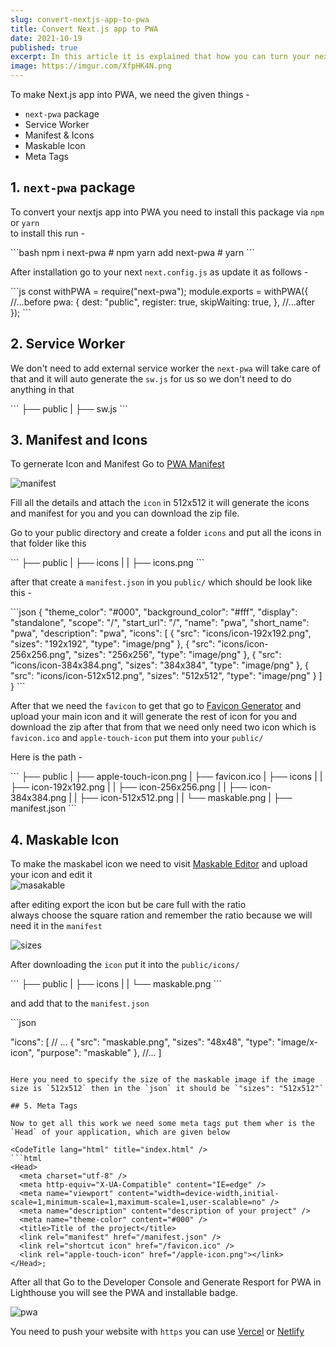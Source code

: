 ```yaml
---
slug: convert-nextjs-app-to-pwa
title: Convert Next.js app to PWA
date: 2021-10-19
published: true
excerpt: In this article it is explained that how you can turn your next.js web app to Progressive Web App.
image: https://imgur.com/XfpHK4N.png
---
```


To make Next.js app into PWA, we need the given things -

- `next-pwa` package
- Service Worker
- Manifest & Icons
- Maskable Icon
- Meta Tags

## 1\. `next-pwa` package

To convert your nextjs app into PWA you need to install this package via `npm` or `yarn`  
to install this run -

<CodeTitle lang="bash" title="bash" />
```bash 
npm i next-pwa # npm 
yarn add next-pwa # yarn
```

After installation go to your next `next.config.js` as update it as follows -

<CodeTitle lang="js" title="next.config.js" />
```js
const withPWA = require("next-pwa");
module.exports = withPWA({
  //...before
  pwa: {
    dest: "public",
    register: true,
    skipWaiting: true,
  },
  //...after
});
```

## 2\. Service Worker

We don't need to add external service worker the `next-pwa` will take care of that and it will auto generate the `sw.js` for us so we don't need to do anything in that

<CodeTitle title="directory" />
``` 
├── public
|  ├── sw.js
```

## 3\. Manifest and Icons

To gernerate Icon and Manifest Go to [PWA Manifest](https://www.simicart.com/manifest-generator.html/)

![manifest](https://i.imgur.com/ILwfs0f.png)

Fill all the details and attach the `icon` in 512x512 it will generate the icons and manifest for you and you can download the zip file.

Go to your public directory and create a folder `icons` and put all the icons in that folder like this

<CodeTitle title="directory" />
``` 
├── public
|  ├── icons
|  |  ├── icons.png
```

after that create a `manifest.json` in you `public/` which should be look like this -

<CodeTitle lang="json" title="manifest.json" />
```json
{
  "theme_color": "#000",
  "background_color": "#fff",
  "display": "standalone",
  "scope": "/",
  "start_url": "/",
  "name": "pwa",
  "short_name": "pwa",
  "description": "pwa",
  "icons": [
    {
      "src": "icons/icon-192x192.png",
      "sizes": "192x192",
      "type": "image/png"
    },
    {
      "src": "icons/icon-256x256.png",
      "sizes": "256x256",
      "type": "image/png"
    },
    {
      "src": "icons/icon-384x384.png",
      "sizes": "384x384",
      "type": "image/png"
    },
    {
      "src": "icons/icon-512x512.png",
      "sizes": "512x512",
      "type": "image/png"
    }
  ]
}
```

After that we need the `favicon` to get that go to [Favicon Generator](https://favicon.io/favicon-converter/) and upload your main icon and it will generate the rest of icon for you and download the zip after that from that we need only need two icon which is `favicon.ico` and `apple-touch-icon` put them into your `public/`

Here is the path -

<CodeTitle title="directory" />
``` 
├── public
|  ├── apple-touch-icon.png
|  ├── favicon.ico
|  ├── icons
|  |  ├── icon-192x192.png
|  |  ├── icon-256x256.png
|  |  ├── icon-384x384.png
|  |  ├── icon-512x512.png
|  |  └── maskable.png
|  ├── manifest.json
```

## 4. Maskable Icon

To make the maskabel icon we need to visit [Maskable Editor](https://maskable.app/editor) and upload your icon and edit it  
![masakable](https://i.imgur.com/WBk9a7y.png)

after editing export the icon but be care full with the ratio  
always choose the square ration and remember the ratio because we will need it in the `manifest`

![sizes](https://i.imgur.com/iAIctjQ.png)

After downloading the `icon` put it into the `public/icons/`

<CodeTitle title="directory" />
``` 
├── public
|  ├── icons
|  |  └── maskable.png
```

and add that to the `manifest.json`

<CodeTitle lang="json" title="manifest.json" />
```json

"icons": [
  // ...
  {
  "src": "maskable.png",
  "sizes": "48x48",
  "type": "image/x-icon",
  "purpose": "maskable"
  },
  //...
]
```

Here you need to specify the size of the maskable image if the image size is `512x512` then in the `json` it should be `"sizes": "512x512"`

## 5. Meta Tags

Now to get all this work we need some meta tags put them wher is the `Head` of your application, which are given below

<CodeTitle lang="html" title="index.html" />
```html
<Head>
  <meta charset="utf-8" />
  <meta http-equiv="X-UA-Compatible" content="IE=edge" />
  <meta name="viewport" content="width=device-width,initial-scale=1,minimum-scale=1,maximum-scale=1,user-scalable=no" />
  <meta name="description" content="description of your project" />
  <meta name="theme-color" content="#000" />
  <title>Title of the project</title>
  <link rel="manifest" href="/manifest.json" />
  <link rel="shortcut icon" href="/favicon.ico" />
  <link rel="apple-touch-icon" href="/apple-icon.png"></link>
</Head>;
```

After all that Go to the Developer Console and Generate Resport for PWA in Lighthouse you will see the PWA and installable badge.

![pwa](https://i.imgur.com/Txni6L6.png)

You need to push your website with `https` you can use [Vercel](https://vercel.com/) or [Netlify](https://www.netlify.com/)

